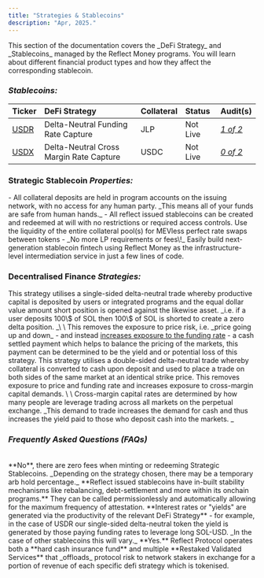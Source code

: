 ```yaml
---
title: "Strategies & Stablecoins"
description: "Apr, 2025."
---
```


<Card title="Overview of Strategies & Stablecoins" icon="money-bill-trend-up" img="/images/docs-image-two.png">
  This section of the documentation covers the _DeFi Strategy_ and _Stablecoins_ managed by the Reflect Money programs. You will learn about different financial product types and how they affect the corresponding stablecoin.

  ###   _Stablecoins:_

  | Ticker      | DeFi Strategy                           | Collateral | Status   | Audit(s)        |
  | :---------- | :-------------------------------------- | :--------- | :------- | :-------------- |
  | <u>USDR</u> | Delta-Neutral Funding Rate Capture      | JLP        | Not Live | _<u>1 of 2</u>_ |
  | <u>USDX</u> | Delta-Neutral Cross Margin Rate Capture | USDC       | Not Live | _<u>0 of 2</u>_ |
</Card>

###   Strategic Stablecoin _Properties:_

<CardGroup cols={2}>
  <Card title="Non-Custodial" icon="wallet">
    - All collateral deposits are held in program accounts on the issuing network, with no access for any human party. _This means all of your funds are safe from human hands._
  </Card>
  <Card title="Permissionless" icon="unlock">
    - All reflect issued stablecoins can be created and redeemed at will with no restrictions or required access controls. 
  </Card>
  <Card title="Liquid" icon="water">
    Use the liquidity of the entire collateral pool(s) for MEVless perfect rate swaps between tokens - _No more LP requirements or fees\!_
  </Card>
  <Card title="Programmable" icon="code">
    Easily build next-generation stablecoin fintech using Reflect Money as the infrastructure-level intermediation service in just a few lines of code.
  </Card>
</CardGroup>

### Decentralised Finance _Strategies:_

<CardGroup cols={1}>
  <Card title="Delta-Neutral Funding Rate Capture" icon="chart-simple" color="#00ff00" img="/images/docs-usdr-bar.png">
    This strategy utilises a single-sided delta-neutral trade whereby productive capital is deposited by users or integrated programs and the equal dollar value amount short position is opened against the likewise asset. _i.e. if a user deposits 100\$ of SOL then 100\$ of SOL is shorted to create a zero delta position. _\
    \
    This removes the exposure to price risk, i.e. _price going up and down_ - and instead <u>increases exposure to the funding rate</u> - a cash settled payment which helps to balance the pricing of the markets, this payment can be determined to be the yield and or potential loss of this strategy.
  </Card>
  <Card title="Delta-Neutral Cross Margin Rate Capture" icon="chart-mixed" color="#00ff00" img="/images/docs-usdx-bar.png">
    This strategy utilises a double-sided delta-neutral trade whereby collateral is converted to cash upon deposit and used to place a trade on both sides of the same market at an identical strike price. This removes exposure to price and funding rate and increases exposure to cross-margin capital demands. \
    \
    Cross-margin capital rates are determined by how many people are leverage trading across all markets on the perpetual exchange. _This demand to trade increases the demand for cash and thus increases the yield paid to those who deposit cash into the markets. _
  </Card>
</CardGroup>

### _Frequently Asked Questions (FAQs)_

<br />

<AccordionGroup>
  <Accordion title="Are their any Mint/Redeem fees?" icon="circle-question">
    **No**, there are zero fees when minting or redeeming Strategic Stablecoins. _Depending on the strategy chosen, there may be a temporary arb hold percentage._
  </Accordion>
  <Accordion title="How is the price of Reflected Currencies made to be stable?" icon="circle-question">
    **Reflect issued stablecoins have in-built stability mechanisms like rebalancing, debt-settlement and more within its onchain programs.** They can be called permissionlessly and automatically allowing for the maximum frequency of attestation.
  </Accordion>
  <Accordion title="Where does the Interest (yield) come from?" icon="circle-question">
    **Interest rates or "yields" are generated via the productivity of the relevant DeFi Strategy** - for example, in the case of USDR our single-sided delta-neutral token the yield is generated by those paying funding rates to leverage long SOL-USD. _In the case of other stablecoins this will vary._
  </Accordion>
  <Accordion title="Is the collateral in the program(s) insured?" icon="circle-question">
    **Yes.** Reflect Protocol operates both a **hard cash insurance fund** and multiple **Restaked Validated Services** that _offloads_ protocol risk to network stakers in exchange for a portion of revenue of each specific defi strategy which is tokenised.
  </Accordion>
</AccordionGroup>